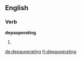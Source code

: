 
==English==

===Verb===
'''depauperating'''

# {{present participle of|depauperate}}

[[de:depauperating]]
[[fr:depauperating]]